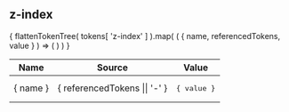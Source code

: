 
<Meta title="Design Tokens|z-index" />

## z-index

<table name="z-index" style={{ width: '100%' }}>
    <thead>
        <tr>
            <th>Name</th>
            <th>Source</th>
            <th>Value</th>
        </tr>
    </thead>
    <tbody>
{
    flattenTokenTree( tokens[ 'z-index' ] ).map( ( { name, referencedTokens, value } ) => (
        <tr key={ name }>
            <td>{ name }</td>
            <td>{ referencedTokens || '-' }</td>
            <td>
                <pre>{ value }</pre>
            </td>
        </tr>
    ) )
}
    </tbody>
</table >
